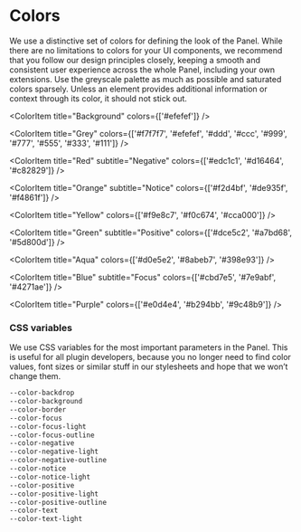 
<Meta
  title="Design System | Colors"
/>

# Colors

We use a distinctive set of colors for defining the look of the Panel. While there are no limitations to colors for your UI components, we recommend that you follow our design principles closely, keeping a smooth and consistent user experience across the whole Panel, including your own extensions. Use the greyscale palette as much as possible and saturated colors sparsely. Unless an element provides additional information or context through its color, it should not stick out.


<ColorPalette>
  <ColorItem
    title="BW"
    subtitle="Text"
    colors={['#fff', '#000']}
  />

  <ColorItem
    title="Background"
    colors={['#efefef']}
  />

  <ColorItem
    title="Grey"
    colors={['#f7f7f7', '#efefef', '#ddd', '#ccc', '#999', '#777', '#555', '#333', '#111']}
  />

  <ColorItem
    title="Red"
    subtitle="Negative"
    colors={['#edc1c1', '#d16464', '#c82829']}
  />

  <ColorItem
    title="Orange"
    subtitle="Notice"
    colors={['#f2d4bf', '#de935f', '#f4861f']}
  />

  <ColorItem
    title="Yellow"
    colors={['#f9e8c7', '#f0c674', '#cca000']}
  />

  <ColorItem
    title="Green"
    subtitle="Positive"
    colors={['#dce5c2', '#a7bd68', '#5d800d']}
  />

  <ColorItem
    title="Aqua"
    colors={['#d0e5e2', '#8abeb7', '#398e93']}
  />

  <ColorItem
    title="Blue"
    subtitle="Focus"
    colors={['#cbd7e5', '#7e9abf', '#4271ae']}
  />

  <ColorItem
    title="Purple"
    colors={['#e0d4e4', '#b294bb', '#9c48b9']}
  />

</ColorPalette>


### CSS variables

<p data-version="3.3.0">
We use CSS variables for the most important parameters in the Panel. This is useful for all plugin developers, because you no longer need to find color values, font sizes or similar stuff in our stylesheets and hope that we won’t change them.
</p>

```css
--color-backdrop
--color-background
--color-border
--color-focus
--color-focus-light
--color-focus-outline
--color-negative
--color-negative-light
--color-negative-outline
--color-notice
--color-notice-light
--color-positive
--color-positive-light
--color-positive-outline
--color-text
--color-text-light
```
